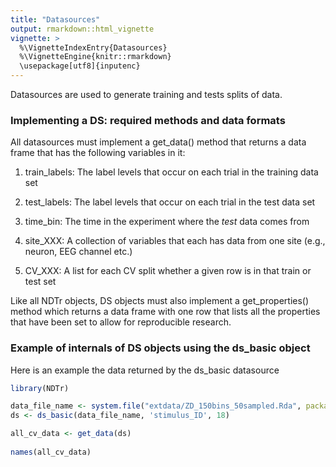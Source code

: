 ```yaml
---
title: "Datasources"
output: rmarkdown::html_vignette
vignette: >
  %\VignetteIndexEntry{Datasources}
  %\VignetteEngine{knitr::rmarkdown}
  \usepackage[utf8]{inputenc}
---
```



Datasources are used to generate training and tests splits of data. 



### Implementing a DS: required methods and data formats

All datasources must implement a get_data() method that returns a data frame that has the following variables in it: 

1. train_labels: The label levels that occur on each trial in the training data set

2. test_labels: The label levels that occur on each trial in the test data set

3. time_bin: The time in the experiment where the *test* data comes from

4. site_XXX: A collection of variables that each has data from one site  (e.g., neuron, EEG channel etc.) 

5. CV_XXX: A list for each CV split whether a given row is in that train or test set


Like all NDTr objects, DS objects must also implement a get_properties() method
which returns a data frame with one row that lists all the properties that have
been set to allow for reproducible research.


### Example of internals of DS objects using the ds_basic object

Here is an example the data returned by the ds_basic datasource


```r
library(NDTr)
```


```r

data_file_name <- system.file("extdata/ZD_150bins_50sampled.Rda", package="NDTr")
ds <- ds_basic(data_file_name, 'stimulus_ID', 18)

all_cv_data <- get_data(ds)  
 
names(all_cv_data)

```


<p>
